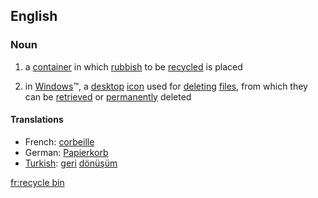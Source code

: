 ==English==

===Noun===
# a [[container]] in which [[rubbish]] to be [[recycled]] is placed
#{{computing}} in [[Windows]]&trade;, a [[desktop]] [[icon]] used for [[deleting]] [[file]]s, from which they can be [[retrieved]] or [[permanently]] deleted

====Translations====
*French: [[corbeille]] {{f}}
*German: [[Papierkorb]] {{n}}
*[[Turkish]]: [[geri]] [[dönüşüm]]

[[fr:recycle bin]]